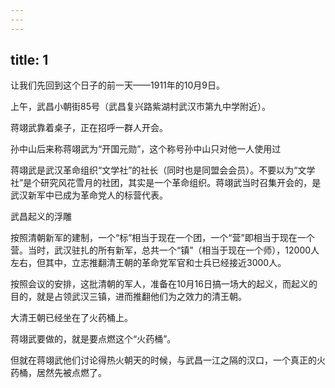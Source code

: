 ```yaml
---
---
---
```

title: 1
---



让我们先回到这个日子的前一天——1911年的10月9日。

上午，武昌小朝街85号（武昌复兴路紫湖村武汉市第九中学附近）。

蒋翊武靠着桌子，正在招呼一群人开会。

孙中山后来称蒋翊武为“开国元勋”，这个称号孙中山只对他一人使用过



蒋翊武是武汉革命组织“文学社”的社长（同时也是同盟会会员）。不要以为“文学社”是个研究风花雪月的社团，其实是一个革命组织。蒋翊武当时召集开会的，是武汉新军中已成为革命党人的标营代表。

武昌起义的浮雕



按照清朝新军的建制，一个“标”相当于现在一个团，一个“营”即相当于现在一个营。当时，武汉驻扎的所有新军，总共一个“镇”（相当于现在一个师），12000人左右，但其中，立志推翻清王朝的革命党军官和士兵已经接近3000人。

按照会议的安排，这批清朝的军人，准备在10月16日搞一场大的起义，而起义的目的，就是占领武汉三镇，进而推翻他们为之效力的清王朝。

大清王朝已经坐在了火药桶上。

蒋翊武要做的，就是要点燃这个“火药桶”。

但就在蒋翊武他们讨论得热火朝天的时候，与武昌一江之隔的汉口，一个真正的火药桶，居然先被点燃了。